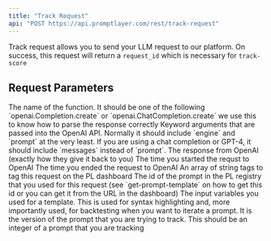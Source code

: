 ```yaml
---
title: "Track Request"
api: "POST https://api.promptlayer.com/rest/track-request"
---
```


Track request allows you to send your LLM request to our platform. On success, this request will return a `request_id` which is necessary for `track-score`

## Request Parameters
<ParamField body="function_name" type="string">
    The name of the function. It should be one of the following `openai.Completion.create` or `openai.ChatCompletion.create` we use this to know how to parse the response correctly
</ParamField>
<ParamField body="kwargs" type="object">
    Keyword arguments that are passed into the OpenAI API. Normally it should include `engine` and `prompt` at the very least. If you are using a chat completion or GPT-4, it should include `messages` instead of `prompt`.
</ParamField>
<ParamField body="request_response" type="object">
    The response from OpenAI (exactly how they give it back to you)
</ParamField>
<ParamField body="request_start_time" type="integer">
    The time you started the requst to OpenAI
</ParamField>
<ParamField body="request_end_time" type="integer">
    The time you ended the request to OpenAI
</ParamField>
<ParamField body="tags" type="array" optional="true">
    An array of string tags to tag this request on the PL dashboard
</ParamField>
<ParamField body="prompt_id" type="string" optional="true">
    The id of the prompt in the PL registry that you used for this request (see `get-prompt-template` on how to get this id or you can get it from the URL in the dashboard)
</ParamField>
<ParamField body="prompt_input_variables" type="object" optional="true">
    The input variables you used for a template. This is used for syntax highlighting and, more importantly used, for backtesting when you want to iterate a prompt.
</ParamField>
<ParamField body="prompt_version" type="integer" optional="true">
    It is the version of the prompt that you are trying to track. This should be an integer of a prompt that you are tracking
</ParamField>


